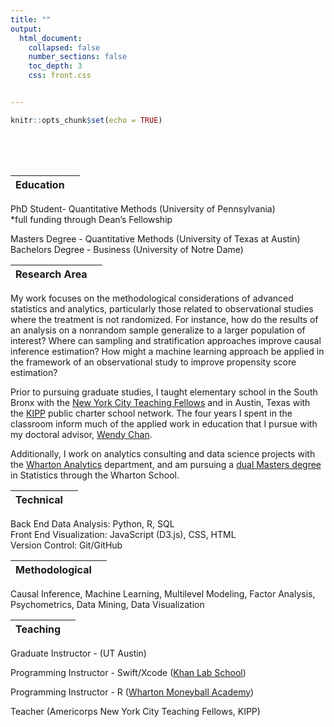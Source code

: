 ```yaml
---
title: ""
output: 
  html_document:
    collapsed: false
    number_sections: false
    toc_depth: 3
    css: front.css


---
```


```r
knitr::opts_chunk$set(echo = TRUE)
```

<style type="text/css">
.title {
  display: none;
}

#getting-started img {
  margin-right: 1px;
}

</style>

<div class="row" style="padding-top: 50px;">
<div class="col-sm-7">

| Education | |
|:--------|-------:|

<p>PhD Student- Quantitative Methods (University of Pennsylvania) </br>
<p2> *full funding through Dean's Fellowship </br> </p>
Masters Degree - Quantitative Methods (University of Texas at Austin) </br>
Bachelors Degree - Business (University of Notre Dame) 





|Research Area |  |
|:--------|-------:|

My work focuses on the methodological considerations of 
advanced statistics and analytics, particularly those related to observational studies where the treatment is not randomized. For instance, how do the results of an analysis on a nonrandom sample generalize to a larger
population of interest? Where can sampling and stratification approaches improve causal inference estimation? How might a machine learning approach be applied in the framework of an observational study to improve propensity score estimation? 

Prior to pursuing graduate studies, I taught elementary school in the South Bronx with the <a href="https://nycteachingfellows.org/" target = "_blank">New York City Teaching Fellows</a> and in Austin, Texas with the <a href="https://www.kipp.org/kipp-foundation/" target = "_blank">KIPP</a> public charter school network. The four years I spent in the classroom inform much of the applied work in education that I pursue with my doctoral advisor, <a href="https://www.gse.upenn.edu/academics/faculty-directory/chan" target = "_blank">Wendy Chan</a>.

Additionally, I work on analytics consulting and data science projects with the <a href="https://analytics.wharton.upenn.edu/" target = "_blank">Wharton Analytics</a> department, and am pursuing a <a href="https://statistics.wharton.upenn.edu/programs/dual-masters/" target = "_blank">dual Masters degree</a> in Statistics through the Wharton School.

|Technical |  |
|:--------|-------:|

Back End Data Analysis: Python, R, SQL </br>
Front End Visualization: JavaScript (D3.js), CSS, HTML </br>
Version Control: Git/GitHub

|Methodological |  |
|:--------|-------:|

Causal Inference, Machine Learning, Multilevel Modeling, Factor Analysis, Psychometrics, Data Mining, Data Visualization

| Teaching |  |
|:--------|-------:|
Graduate Instructor - (UT Austin)

Programming Instructor - Swift/Xcode (<a href="https://www.helloworldstudio.org/home" target = "_blank">Khan Lab School</a>) </br>

Programming Instructor - R (<a href="https://wharton-moneyball.github.io/index.html" target = "_blank">Wharton Moneyball Academy</a>)

Teacher (Americorps New York City Teaching Fellows, KIPP)


